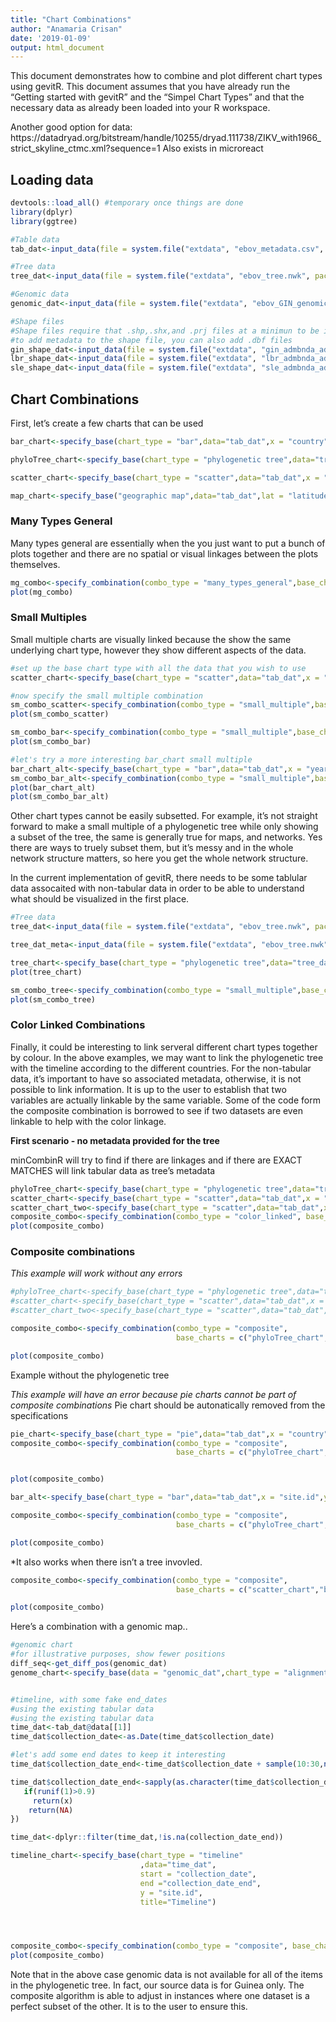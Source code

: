 ```yaml
---
title: "Chart Combinations"
author: "Anamaria Crisan"
date: '2019-01-09'
output: html_document
---
```



This document demonstrates how to combine and plot different chart types using gevitR. This document assumes that you have already run the "Getting started with gevitR" and the "Simpel Chart Types" and that the necessary data as already been loaded into your R workspace.

Another good option for data: https://datadryad.org/bitstream/handle/10255/dryad.111738/ZIKV_with1966_strict_skyline_ctmc.xml?sequence=1
Also exists in microreact

## Loading data
```r
devtools::load_all() #temporary once things are done
library(dplyr)
library(ggtree)

#Table data
tab_dat<-input_data(file = system.file("extdata", "ebov_metadata.csv", package = "mincombinr"),dataType = "table")

#Tree data
tree_dat<-input_data(file = system.file("extdata", "ebov_tree.nwk", package = "mincombinr"),dataType = "tree")

#Genomic data
genomic_dat<-input_data(file = system.file("extdata", "ebov_GIN_genomic_FIXED.fasta", package = "mincombinr"),dataType = "dna")

#Shape files
#Shape files require that .shp,.shx,and .prj files at a minimun to be in the same directory
#to add metadata to the shape file, you can also add .dbf files
gin_shape_dat<-input_data(file = system.file("extdata", "gin_admbnda_adm1_ocha_itos.shp", package = "mincombinr"),dataType = "spatial")
lbr_shape_dat<-input_data(file = system.file("extdata", "lbr_admbnda_adm1_ocha.shp", package = "mincombinr"),dataType = "spatial")
sle_shape_dat<-input_data(file = system.file("extdata", "sle_admbnda_adm1_1m_gov_ocha_20161017.shp", package = "mincombinr"),dataType = "spatial")
```

## Chart Combinations

First, let's create a few charts that can be used
```r
bar_chart<-specify_base(chart_type = "bar",data="tab_dat",x = "country")

phyloTree_chart<-specify_base(chart_type = "phylogenetic tree",data="tree_dat")

scatter_chart<-specify_base(chart_type = "scatter",data="tab_dat",x = "latitude",y="longitude",title = "Ebola Scatter Plot")

map_chart<-specify_base("geographic map",data="tab_dat",lat = "latitude",long = "longitude")
```

### Many Types General
Many types general are essentially when the you just want to put a bunch of plots together and there are no spatial or visual linkages between the plots themselves.

```r
mg_combo<-specify_combination(combo_type = "many_types_general",base_charts = c("bar_chart","phyloTree_chart","scatter_chart","map_chart"))
plot(mg_combo)
```

### Small Multiples
Small multiple charts are visually linked because the show the same underlying chart type, however they show different aspects of the data.

```r
#set up the base chart type with all the data that you wish to use
scatter_chart<-specify_base(chart_type = "scatter",data="tab_dat",x = "latitude",y="longitude")

#now specify the small multiple combination
sm_combo_scatter<-specify_combination(combo_type = "small_multiple",base_charts = "scatter_chart",facet_by = "country")
plot(sm_combo_scatter)

sm_combo_bar<-specify_combination(combo_type = "small_multiple",base_charts = "bar_chart",facet_by = "country")
plot(sm_combo_bar)

#let's try a more interesting bar_chart small multiple
bar_chart_alt<-specify_base(chart_type = "bar",data="tab_dat",x = "year",title="All together")
sm_combo_bar_alt<-specify_combination(combo_type = "small_multiple",base_charts = "bar_chart_alt",facet_by = "country")
plot(bar_chart_alt)
plot(sm_combo_bar_alt)

```

Other chart types cannot be easily subsetted. For example, it's not straight forward to make a small multiple of a phylogenetic tree while only showing a subset of the tree, the same is generally true for maps, and networks. Yes there are ways to truely subset them, but it's messy and in the whole network structure matters, so here you get the whole network structure.

In the current implementation of gevitR, there needs to be some tablular data assocaited with non-tabular data in order to be able to understand what should be visualized in the first place.

```r
#Tree data
tree_dat<-input_data(file = system.file("extdata", "ebov_tree.nwk", package = "mincombinr"),dataType = "tree")

tree_dat_meta<-input_data(file = system.file("extdata", "ebov_tree.nwk", package = "mincombinr"),dataType = "tree",metadata = system.file("extdata", "ebov_metadata.csv", package = "mincombinr"))

tree_chart<-specify_base(chart_type = "phylogenetic tree",data="tree_dat_meta")
plot(tree_chart)

sm_combo_tree<-specify_combination(combo_type = "small_multiple",base_charts = "tree_chart",facet_by = "country")
plot(sm_combo_tree)

```

### Color Linked Combinations

Finally, it could be interesting to link serveral different chart types together by colour. In the above examples, we may want to link the phylogenetic tree with the timeline according to the different countries. For the non-tabular data, it's important to have so associated metadata, otherwise, it is not possible to link information. It is up to the user to establish that two variables are actually linkable by the same variable. Some of the code form the composite combination is borrowed to see if two datasets are even linkable to help with the color linkage.

**First scenario - no metadata provided for the tree**

minCombinR will try to find if there are linkages and if there are EXACT MATCHES will link tabular data as tree's metadata
```r
phyloTree_chart<-specify_base(chart_type = "phylogenetic tree",data="tree_dat")
scatter_chart<-specify_base(chart_type = "scatter",data="tab_dat",x = "month",y="latitude")
scatter_chart_two<-specify_base(chart_type = "scatter",data="tab_dat",x = "country",y="site.id")
composite_combo<-specify_combination(combo_type = "color_linked", base_charts = c("phyloTree_chart","scatter_chart_two","scatter_chart"),link_by="country")
plot(composite_combo)
```

### Composite combinations

*This example will work without any errors*
```r
#phyloTree_chart<-specify_base(chart_type = "phylogenetic tree",data="tree_dat")
#scatter_chart<-specify_base(chart_type = "scatter",data="tab_dat",x = "month",y="site.id")
#scatter_chart_two<-specify_base(chart_type = "scatter",data="tab_dat",x = "country",y="site.id",title="Cases by country")

composite_combo<-specify_combination(combo_type = "composite",
                                     base_charts = c("phyloTree_chart","scatter_chart","scatter_chart_two"))

plot(composite_combo)

```

Example without the phylogenetic tree


*This example will have an error because pie charts cannot be part of composite combinations*
Pie chart should be autonatically removed from the specifications
```r

pie_chart<-specify_base(chart_type = "pie",data="tab_dat",x = "country")
composite_combo<-specify_combination(combo_type = "composite",
                                     base_charts = c("phyloTree_chart","scatter_chart","scatter_chart_two","pie_chart"))


plot(composite_combo)

```

```r
bar_alt<-specify_base(chart_type = "bar",data="tab_dat",x = "site.id",y="month",rm_x_label=TRUE)

composite_combo<-specify_combination(combo_type = "composite",
                                     base_charts = c("phyloTree_chart","bar_alt","scatter_chart_two"))

plot(composite_combo)

```

*It also works when there isn't a tree invovled.
```r
composite_combo<-specify_combination(combo_type = "composite",
                                     base_charts = c("scatter_chart","bar_alt","scatter_chart_two"))

plot(composite_combo)

```

Here's a combination with a genomic map..
```r
#genomic chart
#for illustrative purposes, show fewer positions
diff_seq<-get_diff_pos(genomic_dat)
genome_chart<-specify_base(data = "genomic_dat",chart_type = "alignment",title="Genome Alignment",show_pos=diff_seq[1:20])


#timeline, with some fake end_dates
#using the existing tabular data
#using the existing tabular data
time_dat<-tab_dat@data[[1]]
time_dat$collection_date<-as.Date(time_dat$collection_date)

#let's add some end dates to keep it interesting
time_dat$collection_date_end<-time_dat$collection_date + sample(10:30,nrow(time_dat),replace = TRUE)

time_dat$collection_date_end<-sapply(as.character(time_dat$collection_date_end),function(x){
   if(runif(1)>0.9)
     return(x)
    return(NA)
})

time_dat<-dplyr::filter(time_dat,!is.na(collection_date_end))

timeline_chart<-specify_base(chart_type = "timeline"
                             ,data="time_dat",
                             start = "collection_date",
                             end ="collection_date_end", 
                             y = "site.id",
                             title="Timeline")




composite_combo<-specify_combination(combo_type = "composite", base_charts = c("phyloTree_chart","scatter_chart_two","timeline_chart","genome_chart"))
plot(composite_combo)

```

Note that in the above case genomic data is not available for all of the items in the phylogenetic tree. In fact, our source data is for Guinea only. The composite algorithm is able to adjust in instances where one dataset is a perfect subset of the other. It is to the user to ensure this. 
